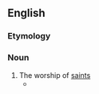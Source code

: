 ==English==

===Etymology===
{{confix|en|hiero|latry}}

===Noun===
{{en-noun|-}}

# The worship of [[saint]]s
#* {{quote-text|en|year=1853|author=Samuel Taylor Coleridge|title=[http://books.google.com/books?id=VNw3ui4f7K0C&pg=RA2-PA825&dq=hierolatry&ei=5KjRRp71A4SipgLwquTyCw The Complete Works of Samuel Taylor Coleridge]|page=825|passage=Luther's obstinate adherence to the ubiquity the Body of Christ and his or rather its real presence in and with the bread was a sad furtherance to the advocates of Popish idolatry and '''hierolatry'''.}}